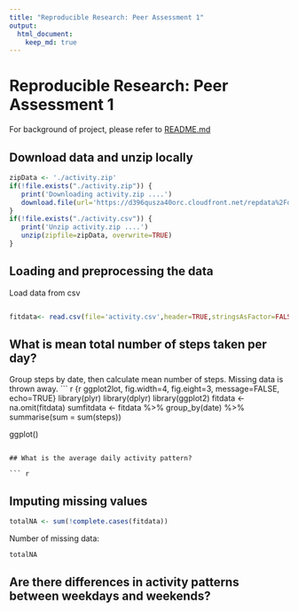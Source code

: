 ```yaml
---
title: "Reproducible Research: Peer Assessment 1"
output: 
  html_document:
    keep_md: true
---
```


# Reproducible Research: Peer Assessment 1
For background of project, please refer to [README.md](https://github.com/linearregression/RepData_PeerAssessment1/blob/master/README.md)

## Download data and unzip locally
```r
zipData <- './activity.zip'
if(!file.exists("./activity.zip")) {
   print('Downloading activity.zip ....')   
   download.file(url='https://d396qusza40orc.cloudfront.net/repdata%2Fdata%2Factivity.zip', destfile=zipData, method='curl')
}
if(!file.exists("./activity.csv")) {
   print('Unzip activity.zip ....')  
   unzip(zipfile=zipData, overwrite=TRUE)
}
```
## Loading and preprocessing the data
Load data from csv
```r

fitdata<- read.csv(file='activity.csv',header=TRUE,stringsAsFactor=FALSE, na.strings = "NA")

```
## What is mean total number of steps taken per day?
Group steps by date, then calculate mean number of steps.
Missing data is thrown away.
``` r {r ggplot2lot, fig.width=4, fig.eight=3, message=FALSE, echo=TRUE}
library(plyr)
library(dplyr)
library(ggplot2)
fitdata <-na.omit(fitdata)
sumfitdata <- fitdata %>%
   group_by(date) %>%
   summarise(sum = sum(steps)) 

ggplot()
```

## What is the average daily activity pattern?

``` r

```
## Imputing missing values

```r 
totalNA <- sum(!complete.cases(fitdata))

```
Number of missing data: 
``` r
totalNA
```
## Are there differences in activity patterns between weekdays and weekends?

```r

```

